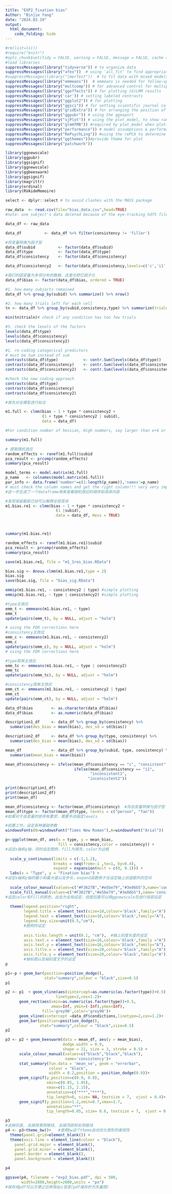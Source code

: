 ```yaml
---
title: "EXP2_fixation bias"
Author: "Binjie Yang"
date: "2024.03.19"
output:
  html_document:
    code_folding: hide
---
```


```r

#rm(list=ls())
#require("knitr") 
#opts_chunk$set(tidy = FALSE, warning = FALSE, message = FALSE, cache = FALSE)
#load libraries
suppressMessages(library("tidyverse")) # to organize data
suppressMessages(library("afex"))  # using 'all_fit' to find appropriate optimizer; and 'mixed' for significance test
#suppressMessages(library("lmerTest"))  # to fit data with mixed models
suppressMessages(library("emmeans"))  # emmeans is needed for follow-up tests 
suppressMessages(library("multcomp")) # for advanced control for multiple testing/Type 1 errors. using 'update' for post-hoc comp
suppressMessages(library("ggeffects")) # for plotting (G)LMM results
suppressMessages(library('car')) # setting labeled contrasts
suppressMessages(library("ggplot2")) # for plotting
suppressMessages(library("ggsci")) # for setting scientific journal color palettes 
suppressMessages(library("gridExtra")) # for arranging the position of figures
suppressMessages(library("ggpubr")) # using the ggexport
suppressMessages(library("sjPlot")) # using the plot_model, to show random and fixed effects.
suppressMessages(library("glmmTMB")) #required by plot_model when plotting random effects
suppressMessages(library("performance")) # model assumptions & performance, to use check_model for model assumptions
suppressMessages(library("RePsychLing")) #using the rePCA to determine redundant random effects
suppressMessages(library("ggthemes"))#provide theme for plot
suppressMessages(library("patchwork")) 

library(ggnewscale)
library(ggpubr)
library(ggsignif)
library(ggnewscale)
library(ggbeeswarm)
library(ggsignif)
library(magrittr)
library(ordinal)
library(RVAideMemoire)

select <- dplyr::select # to avoid clashes with the MASS package

```


```r

raw_data  <- read.csv(file="bias_data.csv",head=TRUE)
#note: one subject's data deleted because of the eye-tracking hdf5 file was missing

data_df <- raw_data

```


```r

data_df          <- data_df %>% filter(consistency != 'filler')

#将变量转换为因子型
data_df$subid          <- factor(data_df$subid)
data_df$type           <- factor(data_df$type)
data_df$consistency    <- factor(data_df$consistency)

data_df$consistency2   <- factor(data_df$consistency,levels=c('c','i1','i2')) #reorder the levels; consistency2 was computed to avoid errors in emmeans package.

#我们的因变量为多项分布的数据，这里也把它因子化
data_df$bias <- factor(data_df$bias, ordered = TRUE)

```


```r

#1. how many subjects remained
data_df %>% group_by(subid) %>% summarize() %>% nrow()

#2. how many trials left for each cell
tn <- data_df %>% group_by(subid,consistency,type) %>% summarize(trialn=length(subid)) %>% ungroup()

min(tn$trialn)# check if any condition has too few trials

#3. check the levels of the factors
levels(data_df$type)
levels(data_df$consistency)
levels(data_df$consistency2)

```


```r

#1. re-coding categorical predictors
# must be Sum instead of sum
contrasts(data_df$type)           <- contr.Sum(levels(data_df$type)) 
contrasts(data_df$consistency)    <- contr.Sum(levels(data_df$consistency))
contrasts(data_df$consistency2)   <- contr.Sum(levels(data_df$consistency2))

#check the new coding approach
contrasts(data_df$type)
contrasts(data_df$consistency)
contrasts(data_df$consistency2)

```


```r

#首先对全模型进行拟合

m1.full <- clmm(bias ~ 1 + type * consistency2 + 
                (1 + type * consistency2 | subid), 
                data = data_df)

#For condition number of hessian, High numbers, say larger than e+4 or e+6 indicate that the model is ill defined or singular fit.

summary(m1.full)

```


```r

# 提取随机效应
random_effects <- ranef(m1.full)$subid
pca_result <- prcomp(random_effects)
summary(pca_result)

model_terms <- model.matrix(m1.full)
p_name   <- colnames(model.matrix(m1.full)) 
par_info <- data.frame('number'=c(1:length(p_name)),'names'=p_name)  
# must check the column names and get the right column!!! very very important.
#这一步生成了一个dataframe用来查看随机效应的顺序和具体内容

```



```r

#发现保留截距已经可以解释全部变异
m1.bias.re1 <- clmm(bias ~ 1 + type * consistency2 +
                      (1 |subid), 
                      data = data_df, Hess = TRUE)



summary(m1.bias.re1)

random_effects <- ranef(m1.bias.re1)$subid
pca_result <- prcomp(random_effects)
summary(pca_result)

save(m1.bias.re1, file = "m1_1res_bias.RData")

```


```r

bias.sig <- Anova.clmm(m1.bias.re1,type = 2)
bias.sig
save(bias.sig, file = "bias_sig.RData")

```


```r

emmip(m1.bias.re1, ~ consistency2 | type) #simple plotting
emmip(m1.bias.re1, ~ type | consistency2) #simple plotting

#type主效应
emm_t <- emmeans(m1.bias.re1, ~ type)
emm_t
update(pairs(emm_t), by = NULL, adjust = "holm") 

# using the FDR corrections here
#consistency主效应
emm_c <- emmeans(m1.bias.re1, ~ consistency2)
emm_c
update(pairs(emm_c), by = NULL, adjust = "holm") 
# using the FDR corrections here

#type简单主效应
emm_tc <- emmeans(m1.bias.re1, ~ type | consistency2)
emm_tc
update(pairs(emm_tc), by = NULL, adjust = "holm") 

#consistency简单主效应
emm_ct <- emmeans(m1.bias.re1, ~ consistency2 | type)
emm_ct
update(pairs(emm_ct), by = NULL, adjust = "holm") 

```


```r

data_df$bias        <- as.character(data_df$bias)
data_df$bias        <- as.numeric(data_df$bias)

description1_df     <- data_df %>% group_by(consistency) %>%
  summarise(des_bias = mean(bias), des_sd = sd(bias))

description2_df     <- data_df %>% group_by(type, consistency) %>%
  summarise(des_bias = mean(bias), des_sd = sd(bias))

mean_df             <- data_df %>% group_by(subid, type, consistency) %>%
  summarise(mean_bias = mean(bias))

mean_df$consistency <- ifelse(mean_df$consistency == "c", "consistent", 
                              ifelse(mean_df$consistency == "i1",
                                     "inconsistent1",
                                    "inconsistent2"))

print(description1_df)
print(description2_df)
print(mean_df)

```


```r

mean_df$consistency <- factor(mean_df$consistency)  #将自变量转换为因子型
mean_df$type <- factor(mean_df$type, levels = c("person", "fan"))
#如果对于自变量的排序有要求，需要手动指定levels

```


```r

#前置工作，设定各种基础参数
windowsFonts(N=windowsFont("Times New Roman"),A=windowsFont("Arial")) 

p<-ggplot(mean_df, aes(x = type, y = mean_bias, 
                       fill = consistency,color = consistency)) +
#设定x轴和y轴，同时设定图例，fill为填充，color为边框
  
  scale_y_continuous(limits = c(-1,1.2),
                     breaks = seq(from=-1 ,to=1, by=0.4),
                     expand = expansion(mult = c(0, 0.1))) +
  labs(x = "Type", y = "Fixation bias") +
#设定x轴和y轴的最小和最大值以及步长，expand函数用于在设定轴上创造额外的空间
  
  scale_colour_manual(values=c("#F3627B","#e5be79","#3e86b5"),name='consistency')+
  scale_fill_manual(values=c("#F3627B","#e5be79","#3e86b5"),name='consistency')+
#设定color和fill的颜色，此处为全局设定，但是后面可以用ggnewscale包进行局部设定
  
  theme(legend.position="right",
        legend.title = element_text(size=10,colour='black',family="A"),
        legend.text = element_text(size=10,colour='black',family="A"),
        legend.key.size=unit(0.5,"cm"),
        #图例的设定
        
        axis.ticks.length = unit(0.1, "cm"),  #轴上刻度长度的设定
        axis.text.x = element_text(size=16,colour='black',family ="A"),
        axis.text.y = element_text(size=16,colour='black',family="A"),
        axis.title.x = element_text(size=20,colour='black',family="A"),
        axis.title.y = element_text(size=20,colour='black',family="A"))
        #轴标题以及轴刻度文字的设定
p

```


```r
p1<-p + geom_bar(position=position_dodge(),
                 stat="summary",colour = "black",size=0.5)
p1

p2 <- p1  + geom_vline(aes(xintercept=as.numeric(as.factor(type))+0.5),
                      linetype=2,cex=1.2)+
      geom_rect(aes(xmin=as.numeric(as.factor(type))+0.5,
                    xmax=Inf, ymin=(-Inf),ymax=Inf),
                fill='grey90',color='grey90')+
      geom_vline(xintercept =data_df$condictions,linetype=2,cex=1.2)+
      geom_bar(position=position_dodge(),
               stat="summary",colour = "black",size=0.5)
p2
```

                  
```r

p3 <- p2 + geom_beeswarm(data = mean_df, aes(y = mean_bias),
                         dodge.width = 0.9,
                         shape = 21, size = 3, stroke = 0.5) +
      scale_colour_manual(values=c("black","black","black"),
                          name='consistency')+
      stat_summary(fun.data = 'mean_se', geom = "errorbar",
                   colour = "black",
                   width = 0.2,position = position_dodge(0.9))+
      geom_signif(y_position=c(0.9, 0.9),
                  xmin=c(0.85, 1.85),
                  xmax=c(1.15, 2.15),
                  annotation=c("***","***"), 
                  tip_length=0, size= NA, textsize = 7,  vjust = 0.4)+
      geom_signif(y_position=1.2,xmin=0.7,xmax=1.7,
                  annotation="**",
                  tip_length=0.05, size= 0.6, textsize = 7,  vjust = 0.4)

p3
#去掉灰底, 去掉背景网格线, 去掉顶部和右侧框线
p4 <- p3+theme_bw()+   #使用bw这个theme自动优化图形的美观性
  theme(panel.grid=element_blank()) +
  theme(axis.line = element_line(colour = "black"),
    panel.grid.major = element_blank(),
    panel.grid.minor = element_blank(),
    panel.border = element_blank(),
    panel.background = element_blank())

p4
```


```r

ggsave(p4, filename = "exp2_bias.pdf", dpi = 500,
       width=2800,height=2000,units = "px")
#保存成pdf可以方便之后修改dpi信息(pdf储存的为矢量图)

```